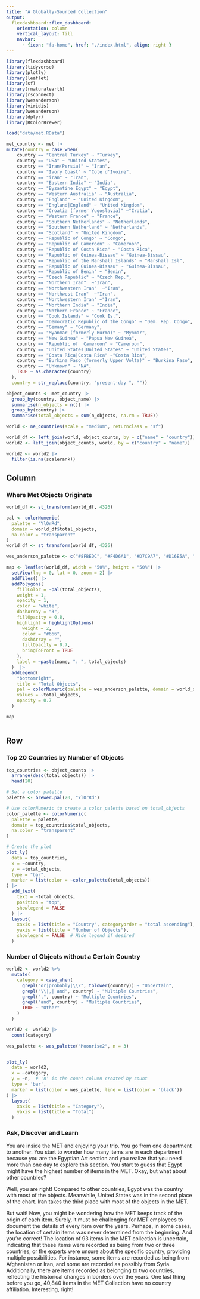 ```yaml
---
title: "A Globally-Sourced Collection"
output: 
  flexdashboard::flex_dashboard:
    orientation: column
    vertical_layout: fill
    navbar:
      - {icon: "fa-home", href: "./index.html", align: right }
---
```


```r
library(flexdashboard)
library(tidyverse)
library(plotly)
library(leaflet)
library(sf)
library(rnaturalearth)
library(rsconnect)
library(wesanderson)  
library(viridis)
library(wesanderson)
library(dplyr)
library(RColorBrewer)
```

```r
load("data/met.RData")
```

```r
met_country <- met |> 
mutate(country = case_when(
    country == "Central Turkey" ~ "Turkey",
    country == "USA" ~ "United States", 
    country == "Iran(Persia)" ~ "Iran", 
    country == "Ivory Coast" ~ "Cote d'Ivoire", 
    country == "iran" ~ "Iran", 
    country == "Eastern India" ~ "India",
    country == "Byzantine Egypt" ~ "Egypt",
    country == "Western Australia" ~ "Australia",
    country == "England" ~ "United Kingdom",
    country == "England|England" ~ "United Kingdom",
    country == "Croatia (former Yugoslavia)" ~"Crotia",
    country == "Western France" ~ "France", 
    country == "Southern Netherlands" ~ "Netherlands",
    country == "Southern Netherland" ~ "Netherlands", 
    country == "Scotland" ~ "United Kingdom",
    country == "Republic of Congo" ~ "Congo", 
    country == "Republic of Cameroon" ~ "Cameroon",
    country == "Republic of Costa Rica" ~ "Costa Rica",
    country == "Republic of Guinea-Bissau" ~ "Guinea-Bissau",
    country == "Republic of the Marshall Islands" ~ "Marshall Isl",
    country == "Republic of Guinea-Bissau" ~ "Guinea-Bissau",
    country == "Republic of Benin" ~ "Benin",
    country == "Czech Republic" ~ "Czech Rep.",
    country == "Northern Iran"  ~"Iran",
    country == "Northwestern Iran"  ~"Iran",
    country == "Northwest Iran"  ~"Iran",
    country == "Northwestern Iran" ~"Iran",
    country == "Northern India" ~ "India",
    country == "Nothern France" ~ "France", 
    country == "Cook Islands" ~ "Cook Is.",
    country == "Democratic Republic of the Congo" ~ "Dem. Rep. Congo", 
    country == "Gemany" ~ "Germany",
    country == "Myanmar (formerly Burma)" ~ "Mynmar",
    country == "New Guinea" ~ "Papua New Guinea", 
    country == "Republic of  Cameroon" ~ "Cameroon",
    country == "United States|United States" ~ "United States", 
    country == "Costa Rica|Costa Rica" ~"Costa Rica",
    country == "Burkina Faso (formerly Upper Volta)" ~ "Burkina Faso",
    country == "Unknown" ~ "NA",
    TRUE ~ as.character(country)
  ), 
  country = str_replace(country, "present-day ", ""))

```

```r
object_counts <- met_country |> 
  group_by(country, object_name) |> 
  summarise(n_objects = n()) |> 
  group_by(country) |> 
  summarise(total_objects = sum(n_objects, na.rm = TRUE)) 

world <- ne_countries(scale = "medium", returnclass = "sf")

world_df <- left_join(world, object_counts, by = c("name" = "country"))
world2 <- left_join(object_counts, world, by = c("country" = "name"))

world2 <- world2 |> 
  filter(is.na(scalerank))
```


Column {data-width=60%}
-----------------------------------------------------------------------

### Where Met Objects Originate

```r

world_df <- st_transform(world_df, 4326)

pal <- colorNumeric(
  palette = "YlOrRd", 
  domain = world_df$total_objects,
  na.color = "transparent"
)
world_df <- st_transform(world_df, 4326)

wes_anderson_palette <- c("#8FBEDC", "#F4D6A1", "#D7C9A7", "#D16E5A", "#B3CC57")

map <- leaflet(world_df, width = "50%", height = "50%") |>
  setView(lng = 0, lat = 0, zoom = 2) |>
  addTiles() |> 
  addPolygons(
    fillColor = ~pal(total_objects),
    weight = 1,
    opacity = 1,
    color = "white",
    dashArray = "3",
    fillOpacity = 0.8,
    highlight = highlightOptions(
      weight = 2,
      color = "#666",
      dashArray = "",
      fillOpacity = 0.7,
      bringToFront = TRUE
    ),
    label = ~paste(name, ": ", total_objects)
  )  |> 
  addLegend(
    "bottomright",
    title = "Total Objects",
    pal = colorNumeric(palette = wes_anderson_palette, domain = world_df$total_objects, na.color = "transparent"),
    values = ~total_objects,
    opacity = 0.7
  )

map



```
 


Row {data-width=40%}
-----------------------------------------------------------------------

### Top 20 Countries by Number of Objects


```r

top_countries <- object_counts |> 
  arrange(desc(total_objects)) |> 
  head(20)

# Set a color palette
palette <- brewer.pal(20, "YlOrRd")

# Use colorNumeric to create a color palette based on total_objects
color_palette <- colorNumeric(
  palette = palette,
  domain = top_countries$total_objects,
  na.color = "transparent"
)

# Create the plot
plot_ly(
  data = top_countries, 
  x = ~country, 
  y = ~total_objects, 
  type = "bar",
  marker = list(color = ~color_palette(total_objects))
) |> 
  add_text(
    text = ~total_objects,
    position = "top",
    showlegend = FALSE
  ) |> 
  layout(
    xaxis = list(title = "Country", categoryorder = "total ascending"),
    yaxis = list(title = "Number of Objects"),
    showlegend = FALSE  # Hide legend if desired
  )

```
 


### Number of Objects without a Certain Country


```r
world2 <- world2 %>%
  mutate(
    category = case_when(
      grepl("or|probably|\\?", tolower(country)) ~ "Uncertain",
      grepl("\\|,| and", country) ~ "Multiple Countries",
      grepl(",", country) ~ "Multiple Countries",
      grepl("and", country) ~ "Multiple Countries",
      TRUE ~ "Other"
    )
  )

world2 <- world2 |> 
  count(category)

wes_palette <- wes_palette("Moonrise2", n = 3)


plot_ly(
  data = world2,
  x = ~category,
  y = ~n,  # 'n' is the count column created by count
  type = 'bar',
  marker = list(color = wes_palette, line = list(color = 'black'))
) |> 
  layout(
    xaxis = list(title = "Category"),
    yaxis = list(title = "Total")
  )


```


### Ask, Discover and Learn

You are inside the MET and enjoying your trip. You go from one department to another. You start to wonder how many items are in each department because you are the Egyptian Art section and you realize that you need more than one day to explore this section. You start to guess that Egypt might have the highest number of items in the MET. Okay, but what about other countries? 

Well, you are right!
Compared to other countries, Egypt was the country with most of the objects. Meanwhile, United States was in the second place of the chart. Iran takes the third place with most of the objects in the MET.

But wait! 
Now, you might be wondering how the MET keeps track of the origin of each item. Surely, it must be challenging for MET employees to document the details of every item over the years. Perhaps, in some cases, the location of certain items was never determined from the beginning. And you're correct! The location of 93 items in the MET collection is uncertain, indicating that these items were recorded as being from two or three countries, or the experts were unsure about the specific country, providing multiple possibilities. For instance, some items are recorded as being from Afghanistan or Iran, and some are recorded as possibly from Syria. Additionally, there are items recorded as belonging to two countries, reflecting the historical changes in borders over the years. One last thing before you go,  40,840 items in the MET Collection have no country affiliation. Interesting, right! 